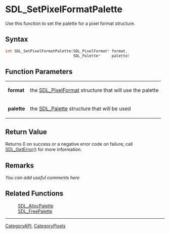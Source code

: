 
= SDL_SetPixelFormatPalette =
Use this function to set the palette for a pixel format structure.


== Syntax ==
<syntaxhighlight lang='c++'>
int SDL_SetPixelFormatPalette(SDL_PixelFormat* format,
                              SDL_Palette*     palette)
</syntaxhighlight>

== Function Parameters ==
{|
|'''format'''
|the [[SDL_PixelFormat]] structure that will use the palette
|-
|'''palette'''
|the [[SDL_Palette]] structure that will be used
|}

== Return Value ==
Returns 0 on success or a negative error code on failure; call [[SDL_GetError]]() for more information.

== Remarks ==
''You can add useful comments here''

== Related Functions ==
:[[SDL_AllocPalette]]
:[[SDL_FreePalette]]

----
[[CategoryAPI]], [[CategoryPixels]]

